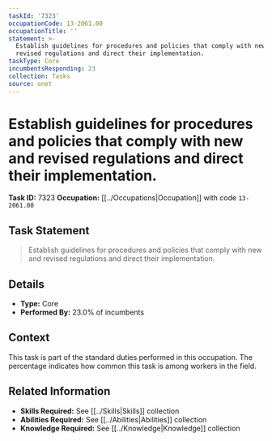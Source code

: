 ```yaml
---
taskId: '7323'
occupationCode: 13-2061.00
occupationTitle: ''
statement: >-
  Establish guidelines for procedures and policies that comply with new and
  revised regulations and direct their implementation.
taskType: Core
incumbentsResponding: 23
collection: Tasks
source: onet
---
```

# Establish guidelines for procedures and policies that comply with new and revised regulations and direct their implementation.

**Task ID:** 7323
**Occupation:** [[../Occupations|Occupation]] with code `13-2061.00`

## Task Statement

> Establish guidelines for procedures and policies that comply with new and revised regulations and direct their implementation.

## Details

- **Type:** Core
- **Performed By:** 23.0% of incumbents

## Context

This task is part of the standard duties performed in this occupation. The percentage indicates how common this task is among workers in the field.

## Related Information

- **Skills Required:** See [[../Skills|Skills]] collection
- **Abilities Required:** See [[../Abilities|Abilities]] collection
- **Knowledge Required:** See [[../Knowledge|Knowledge]] collection

